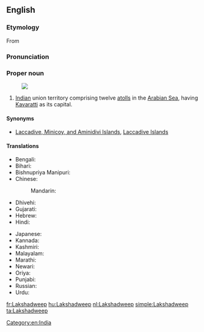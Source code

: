 ==English==
{{wikipedia}}
===Etymology===
From {{etyl|sa|-}} {{m|sa|लक्षद्वीप||hundred thousand islands}}

===Pronunciation===
{{IPA|/ləkˈʃɑːdwiːp/|lang=en}}
===Proper noun===
{{en-proper noun}}
[[Image:Lakshadweep in India (disputed hatched).svg|thumb|]]
# [[Indian]] union territory comprising twelve [[atoll]]s in the [[Arabian Sea]], having [[Kavaratti]] as its capital.
====Synonyms====
*{{q|former names}} [[Laccadive, Minicoy, and Aminidivi Islands]], [[Laccadive Islands]]
====Translations====
{{trans-top|union territory of India}}
* Bengali: {{t|bn|লক্ষদ্বীপ}}
* Bihari: {{t|bh|लक्षदीप|tr=lakṣadīp}}
* Bishnupriya Manipuri: {{t|bpy|লাক্ষাদ্বীপ}}
* Chinese:
*: Mandarin: {{t|cmn|拉克沙|tr=Lākèshā|sc=Hani}}
* Dhivehi: {{t|dv|ލަކްޝަދީބު}}
* Gujarati: {{t|gu|લક્ષદ્વીપ}}
* Hebrew: {{t|he|לקשאדוויפ}}
* Hindi: {{t+|hi|लक्षद्वीप|tr=lakṣadvīp}}
{{trans-mid}}
* Japanese: {{t|ja|ラクシャディープ|tr=Rakushadīpu}}
* Kannada: {{t|kn|ಲಕ್ಷದ್ವೀಪ}}
* Kashmiri: {{t|ks|لکشادیپ|tr=lakṣadīp}}
* Malayalam: {{t|ml|ലക്ഷദ്വീപ്|sc=Mlym}}
* Marathi: {{t|mr|लक्षद्वीप|tr=lakṣadvīp}}
* Newari: {{t|new|लक्षद्वीप|tr=lakṣadvīpa}}
* Oriya: {{t|or|ଲାକ୍ଷାଦ୍ଵୀପ|tr=lākṣādvīp}}
* Punjabi: {{t|pa|ਲਕਸ਼ਦੀਪ|tr=lakaśadīp}}
* Russian: {{t|ru|Лакшадвип|m}}
* Urdu: {{t|ur|لکشادیپ|tr=lakṣadvīp}}
{{trans-bottom}}

[[Category:en:India]]

[[fr:Lakshadweep]]
[[hu:Lakshadweep]]
[[nl:Lakshadweep]]
[[simple:Lakshadweep]]
[[ta:Lakshadweep]]